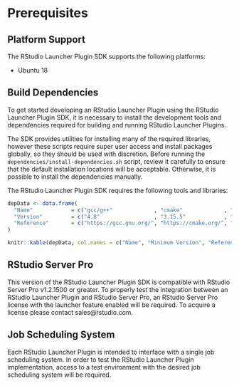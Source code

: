 # Prerequisites {#prereqs}

## Platform Support
The RStudio Launcher Plugin SDK supports the following platforms:

<!-- TODO: Table here? Other Platforms? More details? -->
* Ubuntu 18

## Build Dependencies
To get started developing an RStudio Launcher Plugin using the RStudio Launcher Plugin SDK, it is necessary to install the development tools and dependencies required for building and running RStudio Launcher Plugins.

The SDK provides utilities for installing many of the required libraries, however these scripts require super user access and install packages globally, so they should be used with discretion. Before running the `dependencies/install-dependencies.sh` script, review it carefully to ensure that the default installation locations will be acceptable. Otherwise, it is possible to install the dependencies manually.

The RStudio Launcher Plugin SDK requires the following tools and libraries:

```r
depData <- data.frame(
  "Name"            = c("gcc/g++"             , "cmake"             , "Boost"),
  "Version"         = c("4.8"                 , "3.15.5"            , "1.70.0"),
  "Reference"       = c("https://gcc.gnu.org/", "https://cmake.org/", "https://www.boost.org/")
)

knitr::kable(depData, col.names = c("Name", "Minimum Version", "Reference"))
```

## RStudio Server Pro
This version of the RStudio Launcher Plugin SDK is compatible with RStudio Server Pro v1.2.1500 or greater. To properly test the integration between an RStudio Launcher Plugin and RStudio Server Pro, an RStudio Server Pro license with the launcher feature enabled will be required. To acquire a license please contact sales@rstudio.com.

## Job Scheduling System
Each RStudio Launcher Plugin is intended to interface with a single job scheduling system. In order to test the RStudio Launcher Plugin implementation, access to a test environment with the desired job scheduling system will be required.
